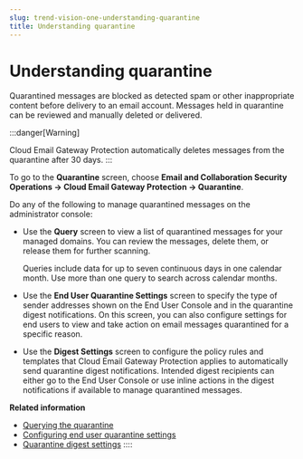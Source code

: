 ```yaml
---
slug: trend-vision-one-understanding-quarantine
title: Understanding quarantine
---
```

# Understanding quarantine

Quarantined messages are blocked as detected spam or other inappropriate content before delivery to an email account. Messages held in quarantine can be reviewed and manually deleted or delivered.

:::danger[Warning]

Cloud Email Gateway Protection automatically deletes messages from the quarantine after 30 days.
:::

To go to the **Quarantine** screen, choose **Email and Collaboration Security Operations → Cloud Email Gateway Protection → Quarantine**.

Do any of the following to manage quarantined messages on the administrator console:

- Use the **Query** screen to view a list of quarantined messages for your managed domains. You can review the messages, delete them, or release them for further scanning.

  Queries include data for up to seven continuous days in one calendar month. Use more than one query to search across calendar months.

- Use the **End User Quarantine Settings** screen to specify the type of sender addresses shown on the End User Console and in the quarantine digest notifications. On this screen, you can also configure settings for end users to view and take action on email messages quarantined for a specific reason.

- Use the **Digest Settings** screen to configure the policy rules and templates that Cloud Email Gateway Protection applies to automatically send quarantine digest notifications. Intended digest recipients can either go to the End User Console or use inline actions in the digest notifications if available to manage quarantined messages.

**Related information**

- [Querying the quarantine](querying-quarantine.mdx)
- [Configuring end user quarantine settings](configuring-euq-settings.mdx)
- [Quarantine digest settings](quarantine-digest-settings.mdx)
::::
